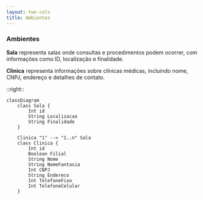 ```yaml
---
layout: two-cols
title: Ambientes
---
```


### Ambientes

**Sala** representa salas onde consultas e procedimentos podem ocorrer, com informações como ID, localização e finalidade.

**Clinica** representa informações sobre clínicas médicas, incluindo nome, CNPJ, endereço e detalhes de contato.

::right::

```mermaid
classDiagram
    class Sala {
        Int id
        String Localizacao
        String Finalidade
    }

    Clinica "1" --> "1..n" Sala
    class Clinica {
        Int id
        Boolean Filial
        String Nome
        String NomeFantasia
        Int CNPJ
        String Endereco
        Int TelefoneFixo
        Int TelefoneCelular
    }
```